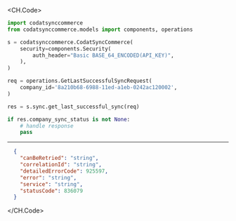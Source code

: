 
<CH.Code>
```python GetLastSuccessfulSync.py
import codatsynccommerce
from codatsynccommerce.models import components, operations

s = codatsynccommerce.CodatSyncCommerce(
    security=components.Security(
        auth_header="Basic BASE_64_ENCODED(API_KEY)",
    ),
)

req = operations.GetLastSuccessfulSyncRequest(
    company_id='8a210b68-6988-11ed-a1eb-0242ac120002',
)

res = s.sync.get_last_successful_sync(req)

if res.company_sync_status is not None:
    # handle response
    pass
```
---

```json Example Response
  {
    "canBeRetried": "string",
    "correlationId": "string",
    "detailedErrorCode": 925597,
    "error": "string",
    "service": "string",
    "statusCode": 836079
  }
```
</CH.Code>
